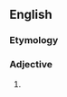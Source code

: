 {{also|noncanonical}}
==English==

===Etymology===
{{prefix|en|non|canonical}}

===Adjective===
{{en-adj|-}}

# {{alternative spelling of|en|noncanonical}}